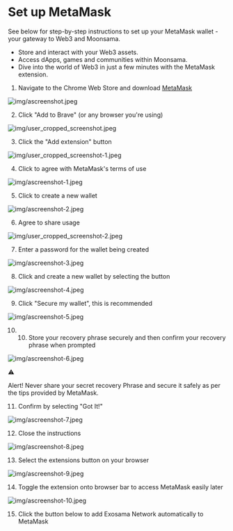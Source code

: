 
# Set up MetaMask

See below for step-by-step instructions to set up your MetaMask wallet - your gateway to Web3 and Moonsama.

- Store and interact with your Web3 assets.
- Access dApps, games and communities within Moonsama.
- Dive into the world of Web3 in just a few minutes with the MetaMask extension.

1. Navigate to the Chrome Web Store and download [MetaMask](https://chrome.google.com/webstore/detail/metamask/nkbihfbeogaeaoehlefnkodbefgpgknn)

![img/ascreenshot.jpeg](img/ascreenshot.jpeg)

2. Click "Add to Brave" (or any browser you're using)

![img/user_cropped_screenshot.jpeg](img/user_cropped_screenshot.jpeg)

3. Click the "Add extension" button

![img/user_cropped_screenshot-1.jpeg](img/user_cropped_screenshot-1.jpeg)

4. Click to agree with MetaMask's terms of use

![img/ascreenshot-1.jpeg](img/ascreenshot-1.jpeg)

5. Click to create a new wallet

![img/ascreenshot-2.jpeg](img/ascreenshot-2.jpeg)

6. Agree to share usage

![img/user_cropped_screenshot-2.jpeg](img/user_cropped_screenshot-2.jpeg)

7. Enter a password for the wallet being created

![img/ascreenshot-3.jpeg](img/ascreenshot-3.jpeg)

8. Click and create a new wallet by selecting the button

![img/ascreenshot-4.jpeg](img/ascreenshot-4.jpeg)

9. Click "Secure my wallet", this is recommended

![img/ascreenshot-5.jpeg](img/ascreenshot-5.jpeg)

10. 10. Store your recovery phrase securely and then confirm your recovery phrase when prompted

![img/ascreenshot-6.jpeg](img/ascreenshot-6.jpeg)

⚠️

Alert! Never share your secret recovery Phrase and secure it safely as per the tips provided by MetaMask.

11. Confirm by selecting "Got It!"

![img/ascreenshot-7.jpeg](img/ascreenshot-7.jpeg)

12. Close the instructions

![img/ascreenshot-8.jpeg](img/ascreenshot-8.jpeg)

13. Select the extensions button on your browser

![img/ascreenshot-9.jpeg](img/ascreenshot-9.jpeg)

14. Toggle the extension onto browser bar to access MetaMask easily later

![img/ascreenshot-10.jpeg](img/ascreenshot-10.jpeg)

15. Click the button below to add Exosama Network automatically to MetaMask

<ConnectToMetamask chain="exosama" />
